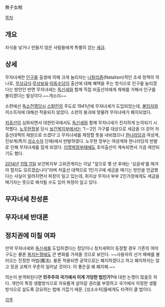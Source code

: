 無子女稅

[[목차]]
== 개요 ==
자식을 낳거나 만들지 않은 사람들에게 특별히 걷는 [[세금]].

== 상세 ==
무자녀세란 [[인구]]를 출생에 의해 크게 늘리자는 [[나탈리즘]](Natalism)적인 조세 정책의 하나로, [[무상급식]]·[[무상보육]]·[[아동수당]]이 출산에 대해 혜택을 주는 방식으로 인구를 늘리겠다는 방안인 반면 무자녀세는 [[독신세]]와 함께 직접 비출산자에게 제제를 가해서 인구를 불리겠다는 발상이다.~~개소리~~

소련에선 [[독소전쟁]]당시 [[스탈린]]의 주도로 1941년에 무자녀세가 도입되었는데, [[불임]]자와 저소득자에 대해선 적용되지 않았다. 소련의 붕괴에 맞물려 무자녀세가 폐지되었다. 

[[저출산]]이 심화되면서 대한민국에서도 [[독신세]]와 함께 무자녀세가 진지하게 논의되기 시작했다. [[노무현]]정부 당시 [[보건복지부]]에서는 '1－2인 가구를 대상으로 세금을 더 걷어 저출산대책의 재원으로 쓰겠다'고 무자녀세를 제정할 뜻을 내비쳤으나 [[한나라당]]과 여성계, 진보계(특히 [[성소수자]] 단체)에서 반발하였다. 노무현 정부는 여성계와 한나라당의 반발로 인해 무자녀세를 접게 되었다. [[이명박]]정부때에도 초저출산이 계속되면서 가끔 제안되기도 했다.

[[2014년]] [[11월 11일]] 보건복지부 고위관계자는 이날 "앞으로 몇 년 후에는 '싱글세'를 매겨야 할지도 모르겠습니다"라며 저출산 대책으로 1인가구에 세금을 매기는 방안을 언급했다는 사실이 알려지면서 파장이 일고 있는데, 취지상 무자녀 부부 2인가정에게도 세금을 매기자는 뜻으로 해석될 수도 있어 파장이 일고 있다.

== 무자녀세 찬성론 ==
== 무자녀세 반대론 ==
== 정치권에 미칠 여파 ==
만약 무자녀세와 [[독신세]]를 도입하겠다는 정당이나 정치세력이 등장할 경우 기존의 여야 구도는 물론 [[복지국가|복지]]논쟁에도 큰 변화를 가져올 것으로 보인다. ~~사용자의 선거 패배를 불러오는 진정한 마법(魔法). 물론 적용되면 공약으로는 폐지하겠다고 하고 폐지하지는 않고 정권 교체가 꾸준히 일어날 것이다. 이 좋은걸  왜 폐지해.~~

의논이 본격화된다면 '''민주주의 국가에서 이게 가당한 법인가?'''에 대한 논쟁이 많을듯 하다. 개인이 특정 생활방식으로 자유롭게 살아갈 권리를 부정하고 국가에서 지정한 생활방식으로 살도록 강요하는 법에 가깝기 때문. [성소수자]들에게도 타격이 클 법이다.


[[각주]]
